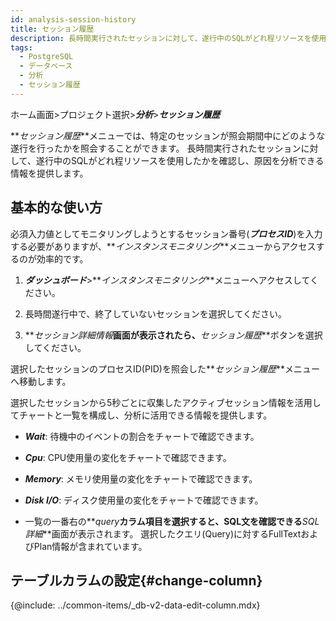```yaml
---
id: analysis-session-history
title: セッション履歴
description: 長時間実行されたセッションに対して、遂行中のSQLがどれ程リソースを使用したかを確認し、原因を分析することができます。
tags:
  - PostgreSQL
  - データベース
  - 分析
  - セッション履歴
---
```


ホーム画面>プロジェクト選択>**_分析_**>**_セッション履歴_**

**_セッション履歴_**メニューでは、特定のセッションが照会期間中にどのような遂行を行ったかを照会することができます。 長時間実行されたセッションに対して、遂行中のSQLがどれ程リソースを使用したかを確認し、原因を分析できる情報を提供します。

## 基本的な使い方

必須入力値としてモニタリングしようとするセッション番号(**_プロセスID_**)を入力する必要がありますが、**_インスタンスモニタリング_**メニューからアクセスするのが効率的です。

1.  **_ダッシュボード_**>**_インスタンスモニタリング_**メニューへアクセスしてください。

2.  長時間遂行中で、終了していないセッションを選択してください。

    <ImgLang img='db-session-history-01.png' desc='インスタンス' />

3.  **_セッション詳細情報_**画面が表示されたら、**_セッション履歴_**ボタンを選択してください。

    <ImgLang img='db-session-history-02.png' desc='セッション履歴' />

選択したセッションのプロセスID(PID)を照会した**_セッション履歴_**メニューへ移動します。

<ImgLang img='db-session-history-03.png' desc='セッション履歴' />

選択したセッションから5秒ごとに収集したアクティブセッション情報を活用してチャートと一覧を構成し、分析に活用できる情報を提供します。 

-   **_Wait_**: 待機中のイベントの割合をチャートで確認できます。

-   **_Cpu_**: CPU使用量の変化をチャートで確認できます。

-   **_Memory_**: メモリ使用量の変化をチャートで確認できます。

-   **_Disk I/O_**: ディスク使用量の変化をチャートで確認できます。

-   一覧の一番右の**_query_**カラム項目を選択すると、SQL文を確認できる**_SQL詳細_**画面が表示されます。 選択したクエリ(Query)に対するFullTextおよびPlan情報が含まれています。

## テーブルカラムの設定{#change-column}

{@include: ../common-items/_db-v2-data-edit-column.mdx}

